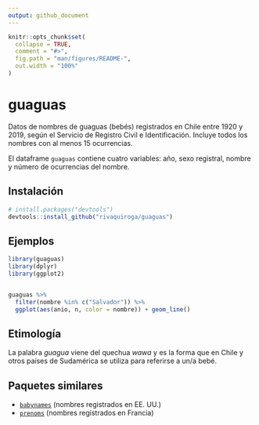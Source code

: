 ```yaml
---
output: github_document
---
```


```r
knitr::opts_chunk$set(
  collapse = TRUE,
  comment = "#>",
  fig.path = "man/figures/README-",
  out.width = "100%"
)
```

# guaguas

<!-- badges: start -->
<!-- badges: end -->

Datos de nombres de guaguas (bebés) registrados en Chile entre 1920 y 2019, según el Servicio de Registro Civil e Identificación. Incluye todos los nombres con al menos 15 ocurrencias.

El dataframe `guaguas` contiene cuatro variables: año, sexo registral, nombre y número de ocurrencias del nombre.

## Instalación

``` r
# install.packages("devtools")
devtools::install_github("rivaquiroga/guaguas")
```
## Ejemplos

```r
library(guaguas)
library(dplyr)
library(ggplot2)


guaguas %>% 
  filter(nombre %in% c("Salvador")) %>% 
  ggplot(aes(anio, n, color = nombre)) + geom_line()

```


## Etimología

La palabra _guagua_ viene del quechua _wawa_ y es la forma que en Chile y otros países de Sudamérica se utiliza para referirse a un/a bebé.

## Paquetes similares

* [`babynames`](https://github.com/hadley/babynames) (nombres registrados en EE. UU.)
* [`prenoms`](https://github.com/ThinkR-open/prenoms) (nombres registrados en Francia)

